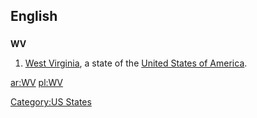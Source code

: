 ==English==

==={{abbreviation}}===
'''WV'''

# [[West Virginia]], a state of the [[United States of America]].

[[Category:US States]]

[[ar:WV]]
[[pl:WV]]